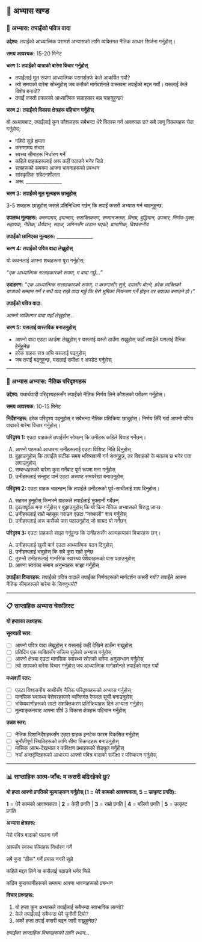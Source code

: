 ## 📝 अभ्यास खण्ड {.practice-header}

### 🌟 अभ्यास: तपाईंको पवित्र वादा {.exercise-title}

::: {.exercise-meta}
**उद्देश्य:** तपाईंको आध्यात्मिक परामर्श अभ्यासको लागि व्यक्तिगत नैतिक आधार सिर्जना गर्नुहोस्।

**समय आवश्यक:** 15-20 मिनेट
:::

::: {.exercise-box}

::: {.exercise-content}
::: {.step-box}
**चरण 1: तपाईंको यात्राको बारेमा विचार गर्नुहोस्**

- तपाईंलाई मूल रूपमा आध्यात्मिक परामर्शतर्फ केले आकर्षित गर्यो?
- त्यो समयको बारेमा सोच्नुहोस् जब कसैको मार्गदर्शनले वास्तवमा तपाईंको मद्दत गर्यो। यसलाई केले विशेष बनायो?
- तपाईं कस्तो प्रकारको आध्यात्मिक सलाहकार बन्न चाहनुहुन्छ?
:::

::: {.step-box}
**चरण 2: तपाईंको विकास क्षेत्रहरू पहिचान गर्नुहोस्**

यो अध्यायबाट, तपाईंलाई कुन कौशलहरू सबैभन्दा धेरै विकास गर्न आवश्यक छ? सबै लागू विकल्पहरू चेक गर्नुहोस्:

::: {.practice-assessment-box}
- गहिरो सुन्ने क्षमता
- करुणामय संचार
- स्वस्थ सीमाहरू निर्धारण गर्ने
- कहिले ग्राहकहरूलाई अरू कहीं पठाउने भनेर चिन्ने
- सत्रहरूको समयमा आफ्ना भावनाहरूको प्रबन्धन
- सांस्कृतिक संवेदनशीलता
- अरू: _______________
:::
:::

::: {.step-box}
**चरण 3: तपाईंको मूल मूल्यहरू छान्नुहोस्**

3-5 शब्दहरू छान्नुहोस् जसले प्रतिनिधित्व गर्छन् कि तपाईं कसरी अभ्यास गर्न चाहनुहुन्छ:

::: {.values-selection}
**उपलब्ध मूल्यहरू:** *करुणामय, इमान्दार, सशक्तिकरण, सम्मानजनक, विनम्र, बुद्धिमान, उपचार, निर्णय-मुक्त, सहायक, नैतिक, धैर्यवान, सहज, जमिनसँग जडान भएको, प्रामाणिक, विश्वसनीय*

::: {.writing-space}
**तपाईंको छानिएका मूल्यहरू:** _______________
:::
:::
:::

::: {.step-box}
**चरण 4: तपाईंको पवित्र वादा लेख्नुहोस्**

यो कथनलाई आफ्ना शब्दहरूमा पूरा गर्नुहोस्:

*"एक आध्यात्मिक सलाहकारको रूपमा, म वादा गर्छु..."*

::: {.example-box}
**उदाहरण:** *"एक आध्यात्मिक सलाहकारको रूपमा, म करुणासँग सुन्ने, दयासँग बोल्ने, हरेक व्यक्तिको यात्राको सम्मान गर्ने र सधैं याद राख्ने वादा गर्छु कि मेरो भूमिका नियन्त्रण गर्ने होइन तर सशक्त बनाउने हो।"*
:::

**तपाईंको पवित्र वादा:**

::: {.writing-space}
*आफ्नो व्यक्तिगत वादा यहाँ लेख्नुहोस्...*
:::
:::

::: {.step-box}
**चरण 5: यसलाई वास्तविक बनाउनुहोस्**

- आफ्नो वादा एउटा कार्डमा लेख्नुहोस् र यसलाई यस्तो ठाउँमा राख्नुहोस् जहाँ तपाईंले यसलाई दैनिक हेर्नुहुनेछ
- हरेक ग्राहक सत्र अघि यसलाई पढ्नुहोस्
- जब तपाईं बढ्नुहुन्छ, यसलाई समीक्षा र अपडेट गर्नुहोस्
:::
:::
:::

---

### 🎯 अभ्यास अभ्यास: नैतिक परिदृश्यहरू {.exercise-title}

::: {.exercise-meta}
**उद्देश्य:** यथार्थवादी परिदृश्यहरूसँग तपाईंको नैतिक निर्णय लिने कौशलको परीक्षण गर्नुहोस्।

**समय आवश्यक:** 10-15 मिनेट
:::

::: {.exercise-box}

::: {.exercise-content}
**निर्देशनहरू:** हरेक परिदृश्य पढ्नुहोस् र सबैभन्दा नैतिक प्रतिक्रिया छान्नुहोस्। निर्णय लिँदै गर्दा आफ्नो पवित्र वादाको बारेमा विचार गर्नुहोस्।

::: {.quiz-box}
**परिदृश्य 1:** एउटा ग्राहकले तपाईंसँग सोध्छन् कि उनीहरू कहिले विवाह गर्नेछन्।

A) आफ्नो पठनको आधारमा उनीहरूलाई एउटा विशिष्ट मिति दिनुहोस्  
B) बुझाउनुहोस् कि तपाईंले सटीक समय भविष्यवाणी गर्न सक्नुहुन्न, तर विवाहको के मतलब छ भनेर पत्ता लगाउनुहोस्  
C) सम्बन्धहरूको बारेमा कुरा गर्नेबाट पूर्ण रूपमा मना गर्नुहोस्  
D) उनीहरूलाई सन्तुष्ट पार्न एउटा अस्पष्ट समयरेखा बनाउनुहोस्  

**परिदृश्य 2:** एउटा ग्राहक चाहन्छन् कि तपाईंले उनीहरूको पूर्व-साथीलाई शाप दिनुहोस्।

A) सहमत हुनुहोस् किनभने ग्राहकले तपाईंलाई भुक्तानी गर्दैछन्  
B) दृढतापूर्वक मना गर्नुहोस् र बुझाउनुहोस् कि यो किन नैतिक अभ्यासको विरुद्ध जान्छ  
C) उनीहरूलाई राम्रो महसुस गराउन एउटा "नक्कली" शाप गर्नुहोस्  
D) उनीहरूलाई अरू कसैको पास पठाउनुहोस् जो शायद यो गर्नेछन्  

**परिदृश्य 3:** एउटा ग्राहकले साझा गर्नुहुन्छ कि उनीहरूसँग आत्महत्याका विचारहरू छन्।

A) उनीहरूलाई खुसी पार्न एउटा आध्यात्मिक पठन दिनुहोस्  
B) उनीहरूलाई भन्नुहोस् कि सबै कुरा राम्रो हुनेछ  
C) तुरुन्तै उनीहरूलाई मानसिक स्वास्थ्य पेशेवरहरूको पास पठाउनुहोस्  
D) आफ्ना स्वयंका समान अनुभवहरू साझा गर्नुहोस्  
:::

::: {.writing-space}
**तपाईंका विचारहरू:** तपाईंको पवित्र वादाले तपाईंका निर्णयहरूको मार्गदर्शन कसरी गर्यो? तपाईंले आफ्ना नैतिक सीमाहरूको बारेमा के सिक्नुभयो?
:::
:::
:::

---

### 📋 साप्ताहिक अभ्यास चेकलिस्ट {.exercise-title}

::: {.practice-action-box}

**यो हप्ताका लक्ष्यहरू:**

**सुरुवाती स्तर:**

- [ ] आफ्नो पवित्र वादा लेख्नुहोस् र यसलाई कहीं देखिने ठाउँमा राख्नुहोस्
- [ ] प्रतिदिन एक व्यक्तिसँग सक्रिय सुन्नेको अभ्यास गर्नुहोस्
- [ ] आफ्नो क्षेत्रमा एउटा मानसिक स्वास्थ्य स्रोतको बारेमा अनुसन्धान गर्नुहोस्
- [ ] त्यो समयको बारेमा विचार गर्नुहोस् जब आध्यात्मिक मार्गदर्शनले तपाईंको मद्दत गर्यो

**मध्यवर्ती स्तर:**

- [ ] एउटा विश्वसनीय साथीसँग नैतिक परिदृश्यहरूको अभ्यास गर्नुहोस्
- [ ] मानसिक स्वास्थ्य पेशेवरहरूको व्यक्तिगत रेफरल सूची बनाउनुहोस्
- [ ] भविष्यवाणीहरूको साटो सशक्तिकरण प्रतिक्रियाहरू दिने अभ्यास गर्नुहोस्
- [ ] मूल्याङ्कनबाट आफ्ना शीर्ष 3 विकास क्षेत्रहरू पहिचान गर्नुहोस्

**उन्नत स्तर:**

- [ ] नैतिक दिशानिर्देशहरूसँग एउटा ग्राहक इनटेक फारम विकसित गर्नुहोस्
- [ ] चुनौतीपूर्ण स्थितिहरूको लागि सीमा स्क्रिप्टहरू बनाउनुहोस्
- [ ] मासिक आत्म-देखभाल र पर्यवेक्षण प्रथाहरूको शेड्युल गर्नुहोस्
- [ ] नयाँ अन्तर्दृष्टिहरूको आधारमा आफ्नो पवित्र वादाको समीक्षा र परिष्करण गर्नुहोस्
:::

---

### 📊 साप्ताहिक आत्म-जाँच: म कसरी बढिरहेको छु? {.exercise-title}

::: {.practice-assessment-box}

**यो हप्ता आफ्नो प्रगतिको मूल्याङ्कन गर्नुहोस् (1 = धेरै कामको आवश्यकता, 5 = उत्कृष्ट प्रगति):**

::: {.rating-scale .no-rating}
**1** = धेरै कामको आवश्यकता | **2** = केही प्रगति | **3** = राम्रो प्रगति | **4** = बलियो प्रगति | **5** = उत्कृष्ट प्रगति
:::

**अभ्यास क्षेत्रहरू:**

मेरो पवित्र वादाको पालना गर्ने

अरूसँग स्वस्थ सीमाहरू निर्धारण गर्ने

सबै कुरा "ठीक" गर्ने प्रयास नगरी सुन्ने

कहिले मद्दत लिने वा कसैलाई पठाउने भनेर चिन्ने

कठिन कुराकानीहरूको समयमा आफ्ना भावनाहरूको प्रबन्धन

**विचार प्रश्नहरू:**

1. यो हप्ता कुन अभ्यासले तपाईंलाई सबैभन्दा स्वाभाविक लाग्यो?
2. केले तपाईंलाई सबैभन्दा धेरै चुनौती दियो?
3. अर्को हप्ता तपाईं कसरी बढ्न जारी राख्नुहुनेछ?

::: {.writing-space}
*तपाईंका साप्ताहिक विचारहरूको लागि स्थान...*
:::
::: 